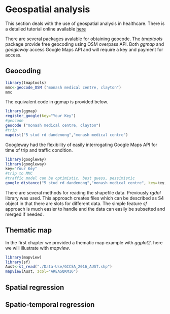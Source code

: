 # Geospatial analysis

This section deals with the use of geospatial analysis in healthcare. There is a detailed tutorial online available [here](./https://richardbeare.github.io/GeospatialStroke/
)

There are several packages avalable for obtaining geocode. The _tmaptools_ package provide free geocoding using OSM overpass API. Both _ggmap_ and _googleway_ access Google Maps API and will require a key and payment for access.

## Geocoding

```r
library(tmaptools)
mmc<-geocode_OSM ("monash medical centre, clayton")
mmc
```

The equivalent code in ggmap is provided below.

```r
library(ggmap)
register_google(key="Your Key")
#geocode
geocode ("monash medical centre, clayton")
#trip
mapdist("5 stud rd dandenong","monash medical centre")
```

Googleway had the flexibility of easily interrogating Google Maps API for time of trip and traffic condition.

```r
library(googleway)
library(googleway)
key="Your Key"
#trip to MMC
#traffic model can be optimistic, best guess, pessimistic
google_distance("5 stud rd dandenong","monash medical centre", key=key, departure_time=as.POSIXct("2019-12-03 08:15:00 AEST"),traffic_model = "optimistic")
```
There are several methods for reading the shapefile data. Previously _rgdal_ library was used. This approach creates files which can be described as S4 object in that there are slots for different data. The simple feature _sf_ approach is much easier to handle and the data can easily be subsetted and merged if needed.

## Thematic map
In the first chapter we provided a thematic map example with _ggplot2_. here we will illustrate with _mapview_.
```r
library(mapview)
library(sf)
Aust<-st_read("./Data-Use/GCCSA_2016_AUST.shp") 
mapview(Aust, zcol="AREASQKM16")
```

## Spatial regression

## Spatio-temporal regression
